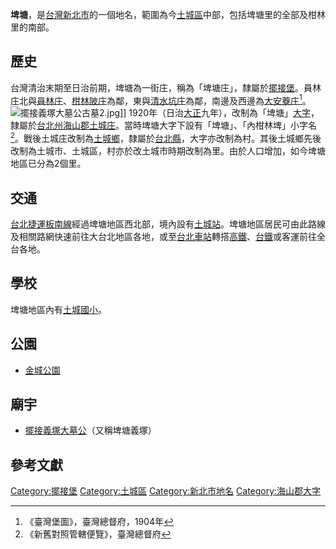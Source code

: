 {{noteTA
|1 = zh-cn:庄; zh-hk:庄; zh-tw:庄;
}}
{{Infobox Hokkien name
| title      = 埤塘
| hanji      = 埤塘
| poj        = Pi-tn̂g
| hanlo      = 
| tl         = 
| bp         = 
| hokkienipa = 
| lm         = 池塘、水池
| image      = 
| image_size = 
| caption    = 
}}
'''埤塘'''，是[[台灣|台灣]][[新北市|新北市]]的一個地名，範圍為今[[土城區|土城區]]中部，包括埤塘里的全部及柑林里的南部。

==歷史==
台灣清治末期至日治前期，埤塘為一街庄，稱為「埤塘庄」，隸屬於[[擺接堡|擺接堡]]。員林庄北與[[員林_(新北市)|員林庄]]、[[柑林陂庄|柑林陂庄]]為鄰，東與[[清水坑庄|清水坑庄]]為鄰，南邊及西邊為[[大安藔庄|大安藔庄]]<ref>《臺灣堡圖》，臺灣總督府，1904年</ref>。
[[File:擺接義塚大墓公古墓2.jpg|thumb]]]]
1920年（日治[[大正|大正]]九年），改制為「埤塘」[[大字|大字]]，隸屬於[[台北州|台北州]][[海山郡|海山郡]][[土城庄|土城庄]]。當時埤塘大字下設有「埤塘」、「內柑林埤」小字名<ref>《新舊對照管轄便覽》，臺灣總督府</ref>。戰後土城庄改制為[[土城鄉|土城鄉]]，隸屬於[[台北縣|台北縣]]，大字亦改制為村。其後土城鄉先後改制為土城市、土城區，村亦於改土城市時期改制為里。由於人口增加，如今埤塘地區已分為2個里。

==交通==
[[台北捷運|台北捷運]][[板南線|板南線]]經過埤塘地區西北部，境內設有[[土城站_(新北市)|土城站]]。埤塘地區居民可由此路線及相關路網快速前往大台北地區各地，或至[[台北車站|台北車站]]轉搭[[台灣高鐵|高鐵]]、[[台鐵|台鐵]]或客運前往全台各地。

==學校==
埤塘地區內有[[新北市土城區土城國民小學|土城國小]]。

==公園==
*[[金城公園|金城公園]]

==廟宇==
*[[擺接義塚大墓公|擺接義塚大墓公]]（又稱埤塘義塚）

==參考文獻==
{{reflist}}

{{海山郡}}

[[Category:擺接堡|Category:擺接堡]]
[[Category:土城區|Category:土城區]]
[[Category:新北市地名|Category:新北市地名]]
[[Category:海山郡大字|Category:海山郡大字]]